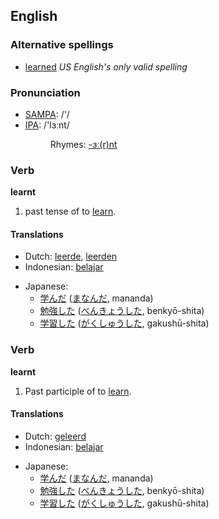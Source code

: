 ==English==

===Alternative spellings===
*[[learned]] ''US English's only valid spelling''

===Pronunciation===
{{rfap}}
*[[w:SAMPA|SAMPA]]: /'/
*[[w:IPA|IPA]]: /'lɜːnt/
*:Rhymes: [[Rhymes:English:-ɜː(r)nt|-ɜː(r)nt]]

===Verb===
'''learnt'''

# {{UK}} past tense of to [[learn]].

====Translations====
{{top}}
*Dutch: [[leerde]], [[leerden]]
*Indonesian: [[ajar|belajar]]
{{mid}}
*Japanese:
** [[学んだ]] ([[まなんだ]], mananda)
** [[勉強]]した ([[べんきょう]]した, benkyō-shita)
** [[学習]]した ([[がくしゅう]]した, gakushū-shita)
{{bottom}}

===Verb===
'''learnt'''

# {{UK}} Past participle of to [[learn]].

====Translations====
{{top}}
*Dutch: [[geleerd]]
*Indonesian: [[ajar|belajar]]
{{mid}}
*Japanese:
** [[学んだ]] ([[まなんだ]], mananda)
** [[勉強]]した ([[べんきょう]]した, benkyō-shita)
** [[学習]]した ([[がくしゅう]]した, gakushū-shita)
{{bottom}}